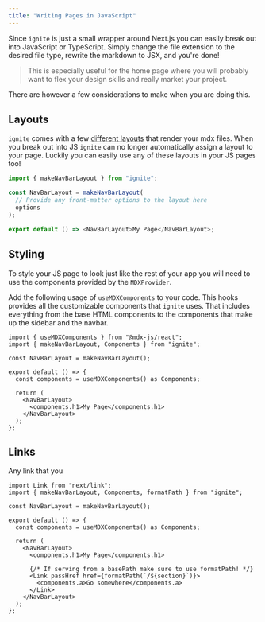 ```yaml
---
title: "Writing Pages in JavaScript"
---
```


Since `ignite` is just a small wrapper around Next.js you can easily break out into JavaScript or TypeScript.
Simply change the file extension to the desired file type, rewrite the markdown to JSX, and you're done!

> This is especially useful for the home page where you will probably want to
> flex your design skills and really market your project.

There are however a few considerations to make when you are doing this.

## Layouts

`ignite` comes with a few [different layouts](./layouts) that render your mdx files.
When you break out into JS `ignite` can no longer automatically assign a layout to your page.
Luckily you can easily use any of these layouts in your JS pages too!

```js
import { makeNavBarLayout } from "ignite";

const NavBarLayout = makeNavBarLayout(
  // Provide any front-matter options to the layout here
  options
);

export default () => <NavBarLayout>My Page</NavBarLayout>;
```

## Styling

To style your JS page to look just like the rest of your app you will need to use the components provided by the `MDXProvider`.

Add the following usage of `useMDXComponents` to your code.
This hooks provides all the customizable components that `ignite` uses.
That includes everything from the base HTML components to the components that make up the sidebar and the navbar.

```tsx
import { useMDXComponents } from "@mdx-js/react";
import { makeNavBarLayout, Components } from "ignite";

const NavBarLayout = makeNavBarLayout();

export default () => {
  const components = useMDXComponents() as Components;

  return (
    <NavBarLayout>
      <components.h1>My Page</components.h1>
    </NavBarLayout>
  );
};
```

## Links

Any link that you

```tsx
import Link from "next/link";
import { makeNavBarLayout, Components, formatPath } from "ignite";

const NavBarLayout = makeNavBarLayout();

export default () => {
  const components = useMDXComponents() as Components;

  return (
    <NavBarLayout>
      <components.h1>My Page</components.h1>

      {/* If serving from a basePath make sure to use formatPath! */}
      <Link passHref href={formatPath(`/${section}`)}>
        <components.a>Go somewhere</components.a>
      </Link>
    </NavBarLayout>
  );
};
```
